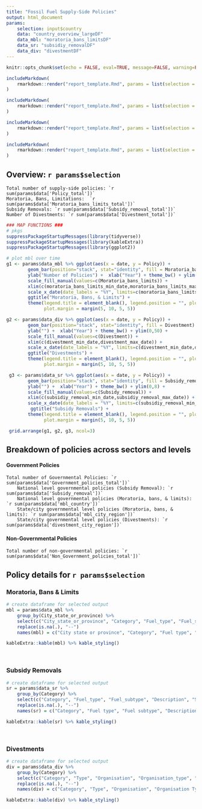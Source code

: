 ```yaml
---
title: "Fossil Fuel Supply-Side Policies"
output: html_document
params: 
    selection: input$country
    data: "country_overview_largeDF"
    data_mbl: "moratoria_bans_limitsDF"
    data_sr: "subsidiy_removalDF"
    data_div: "divestmentDF"
---
```


```r
knitr::opts_chunk$set(echo = FALSE, eval=TRUE, message=FALSE, warning=FALSE)
```

```r
includeMarkdown(
    rmarkdown::render("report_template.Rmd", params = list(selection = input$country, data = country_overview_largeDF()))
)
```

```r
includeMarkdown(
    rmarkdown::render("report_template.Rmd", params = list(selection = input$country, data_mbl = moratoria_bans_limitsDF()))
)
```

```r
includeMarkdown(
    rmarkdown::render("report_template.Rmd", params = list(selection = input$country, data_div = divestmentDF()))
)
```

```r
includeMarkdown(
    rmarkdown::render("report_template.Rmd", params = list(selection = input$country, data_sr = subsidiy_removalDF()))
)
```



## Overview: `r params$selection`


    Total number of supply-side policies: `r sum(params$data['Policy_total'])`
    Moratoria, Bans, Limitations:  `r sum(params$data['Moratoria_bans_limits_total'])`
    Subsidy Removals: `r sum(params$data['Subsidy_removal_total'])`
    Number of Divestments: `r sum(params$data['Divestment_total'])`
    
```r
### MAP FUNCTIONS ###
# pkgs
suppressPackageStartupMessages(library(tidyverse))
suppressPackageStartupMessages(library(kableExtra))
suppressPackageStartupMessages(library(ggplot2))

# plot mbl over time
g1 <- params$data_mbl %>% ggplot(aes(x = date, y = Policy)) + 
        geom_bar(position="stack", stat="identity", fill = Moratoria_bans_limits) + 
        ylab("Number of Policies") +  xlab("Year") + theme_bw() + ylim(0,30) +
        scale_fill_manual(values=c(Moratoria_bans_limits)) +
        xlim(c(moratoria_bans_limits_min_date,moratoria_bans_limits_max_date)) + 
        scale_x_date(date_labels = "%Y", limits=c(moratoria_bans_limits_min_date,moratoria_bans_limits_max_date)) +
        ggtitle("Moratoria, Bans, & Limits") + 
        theme(legend.title = element_blank(), legend.position = "", plot.title = element_text(size=12, hjust = 0.5), 
              plot.margin = margin(5, 10, 5, 5))

g2 <- params$data_div %>% ggplot(aes(x = date, y = Policy)) + 
        geom_bar(position="stack", stat="identity", fill = Divestment) + 
        ylab("") +  xlab("Year") + theme_bw() + ylim(0,50) +
        scale_fill_manual(values=c(Divestment)) +
        xlim(c(divestment_min_date,divestment_max_date)) + 
        scale_x_date(date_labels = "%Y", limits=c(divestment_min_date,divestment_max_date)) +
        ggtitle("Divestments") + 
        theme(legend.title = element_blank(), legend.position = "", plot.title = element_text(size=12, hjust = 0.5), 
              plot.margin = margin(5, 10, 5, 5))

 g3 <- params$data_sr %>% ggplot(aes(x = date, y = Policy)) + 
        geom_bar(position="stack", stat="identity", fill = Subsidy_removal) + 
        ylab("") +  xlab("Year") + theme_bw() + ylim(0,8) +
        scale_fill_manual(values=c(Subsidy_removal)) +
        xlim(c(subsidiy_removal_min_date,subsidiy_removal_max_date)) + 
        scale_x_date(date_labels = "%Y", limits=c(subsidiy_removal_min_date,subsidiy_removal_max_date)) +
         ggtitle("Subsidy Removals") + 
        theme(legend.title = element_blank(), legend.position = "", plot.title = element_text(size=12, hjust = 0.5), 
              plot.margin = margin(5, 10, 5, 5))

 grid.arrange(g1, g2, g3, ncol=3)
```

## Breakdown of policies across sectors and levels 


#### Government Policies

    Total number of Governmental Policies: `r sum(params$data['Government_policies_total'])`
        National level governmental policies (Subsidy Removal): `r sum(params$data['Subsidy_removal'])`
        National level governmental policies (Moratoria, bans, & limits): `r sum(params$data['mbl_country'])`
        State/city governmental level policies (Moratoria, bans, & limits): `r sum(params$data['mbl_city_region'])`
        State/city governmental level policies (Divestments): `r sum(params$data['divestment_city_region'])`


#### Non-Governmental Policies  

    Total number of non-governmental policies: `r sum(params$data['Non_Government_policies_total'])`


## Policy details for `r params$selection`  



### Moratoria, Bans & Limits
```r
# create dataframe for selected output
mbl = params$data_mbl %>% 
    group_by(City_state_or_province) %>%
    select(c("City_state_or_province", "Category", "Fuel_type", "Fuel_subtype", "Start", "End", "Sources_and_more_info")) %>% 
    replace(is.na(.), "--")
    names(mbl) = c("City state or province", "Category", "Fuel type", "Fuel subtype", "Start", "End", "Sources")
```

```r
kableExtra::kable(mbl) %>% kable_styling()
```

<p>&nbsp;</p>


### Subsidy Removals
```r
# create dataframe for selected output
sr = params$data_sr %>% 
    group_by(Category) %>%
    select(c("Category", "Fuel_type", "Fuel_subtype", "Description", "Start", "Sources_and_more_info")) %>% 
    replace(is.na(.), "--") 
    names(sr) = c("Category", "Fuel type", "Fuel subtype", "Description", "Start", "Sources")
```


```r
kableExtra::kable(sr) %>% kable_styling()
```

<p>&nbsp;</p>


### Divestments

```r
# create dataframe for selected output
div = params$data_div %>% 
    group_by(Category) %>%
    select(c("Category", "Type", "Organisation", "Organisation_type", "Start", "Sources_and_more_info"))%>% 
    replace(is.na(.), "--")
    names(div) = c("Category", "Type", "Organisation", "Organisation Type", "Start", "Sources")
```


```r
kableExtra::kable(div) %>% kable_styling()
```

<p>&nbsp;</p>
<p>&nbsp;</p>